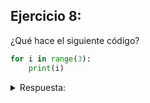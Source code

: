 ## Ejercicio 8:
¿Qué hace el siguiente código?

```python
for i in range(3):
    print(i)
```
<details>
<summary>Respuesta:</summary>
El código imprime los números del 0 al 2 en líneas separadas:
```bash
0
1
2
```
</details>